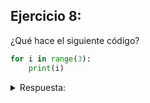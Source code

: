 ## Ejercicio 8:
¿Qué hace el siguiente código?

```python
for i in range(3):
    print(i)
```
<details>
<summary>Respuesta:</summary>
El código imprime los números del 0 al 2 en líneas separadas:
```bash
0
1
2
```
</details>